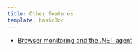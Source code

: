 ```yaml
---
title: Other features
template: basicDoc
---
```


* [Browser monitoring and the .NET agent](/docs/agents/net-agent/other-features/browser-monitoring-net-agent)
